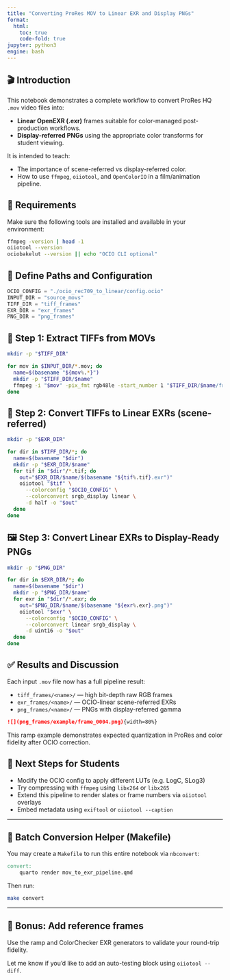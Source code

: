 ```yaml
---
title: "Converting ProRes MOV to Linear EXR and Display PNGs"
format:
  html:
    toc: true
    code-fold: true
jupyter: python3
engine: bash
---
```


## 🎬 Introduction

This notebook demonstrates a complete workflow to convert ProRes HQ `.mov` video files into:

- **Linear OpenEXR (.exr)** frames suitable for color-managed post-production workflows.
- **Display-referred PNGs** using the appropriate color transforms for student viewing.

It is intended to teach:

- The importance of scene-referred vs display-referred color.
- How to use `ffmpeg`, `oiiotool`, and `OpenColorIO` in a film/animation pipeline.

## 🔧 Requirements

Make sure the following tools are installed and available in your environment:

```bash
ffmpeg -version | head -1
oiiotool --version
ociobakelut --version || echo "OCIO CLI optional"
```

## 📁 Define Paths and Configuration

```python
OCIO_CONFIG = "./ocio_rec709_to_linear/config.ocio"
INPUT_DIR = "source_movs"
TIFF_DIR = "tiff_frames"
EXR_DIR = "exr_frames"
PNG_DIR = "png_frames"
```

## 🎥 Step 1: Extract TIFFs from MOVs

```bash
mkdir -p "$TIFF_DIR"

for mov in $INPUT_DIR/*.mov; do
  name=$(basename "${mov%.*}")
  mkdir -p "$TIFF_DIR/$name"
  ffmpeg -i "$mov" -pix_fmt rgb48le -start_number 1 "$TIFF_DIR/$name/frame_%04d.tif"
done
```

## 🎨 Step 2: Convert TIFFs to Linear EXRs (scene-referred)

```bash
mkdir -p "$EXR_DIR"

for dir in $TIFF_DIR/*; do
  name=$(basename "$dir")
  mkdir -p "$EXR_DIR/$name"
  for tif in "$dir"/*.tif; do
    out="$EXR_DIR/$name/$(basename "${tif%.tif}.exr")"
    oiiotool "$tif" \
      --colorconfig "$OCIO_CONFIG" \
      --colorconvert srgb_display linear \
      -d half -o "$out"
  done
done
```

## 🖼️ Step 3: Convert Linear EXRs to Display-Ready PNGs

```bash
mkdir -p "$PNG_DIR"

for dir in $EXR_DIR/*; do
  name=$(basename "$dir")
  mkdir -p "$PNG_DIR/$name"
  for exr in "$dir"/*.exr; do
    out="$PNG_DIR/$name/$(basename "${exr%.exr}.png")"
    oiiotool "$exr" \
      --colorconfig "$OCIO_CONFIG" \
      --colorconvert linear srgb_display \
      -d uint16 -o "$out"
  done
done
```

## ✅ Results and Discussion

Each input `.mov` file now has a full pipeline result:

- `tiff_frames/<name>/` — high bit-depth raw RGB frames
- `exr_frames/<name>/` — OCIO-linear scene-referred EXRs
- `png_frames/<name>/` — PNGs with display-referred gamma

```markdown
![](png_frames/example/frame_0004.png){width=80%}
```

This ramp example demonstrates expected quantization in ProRes and color fidelity after OCIO correction.

## 🧰 Next Steps for Students

- Modify the OCIO config to apply different LUTs (e.g. LogC, SLog3)
- Try compressing with `ffmpeg` using `libx264` or `libx265`
- Extend this pipeline to render slates or frame numbers via `oiiotool` overlays
- Embed metadata using `exiftool` or `oiiotool --caption`

---

## 🔁 Batch Conversion Helper (Makefile)

You may create a `Makefile` to run this entire notebook via `nbconvert`:

```makefile
convert:
	quarto render mov_to_exr_pipeline.qmd
```

Then run:

```bash
make convert
```

---

## 🧪 Bonus: Add reference frames

Use the ramp and ColorChecker EXR generators to validate your round-trip fidelity.

Let me know if you'd like to add an auto-testing block using `oiiotool --diff`.

